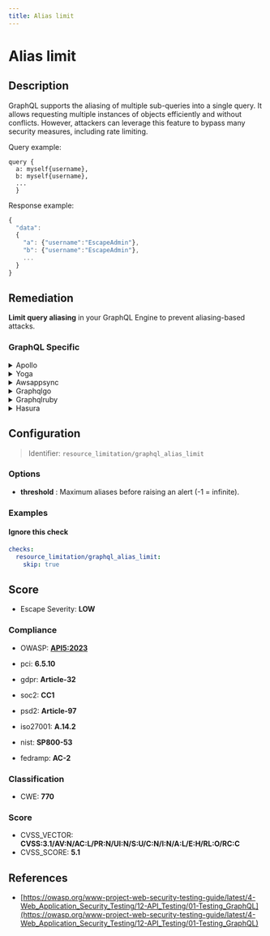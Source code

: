 ```yaml
---
title: Alias limit
---
```


# Alias limit

## Description

GraphQL supports the aliasing of multiple sub-queries into a single query. It allows requesting multiple instances of objects efficiently and without conflicts.
However, attackers can leverage this feature to bypass many security measures, including rate limiting.

Query example:
```
query {
  a: myself{username},
  b: myself{username},
  ...
  }
```

Response example:
```javascript
{
  "data":
  {
    "a": {"username":"EscapeAdmin"},
    "b": {"username":"EscapeAdmin"},
    ...
  }
}
```


## Remediation

**Limit query aliasing** in your GraphQL Engine to prevent aliasing-based attacks.



### GraphQL Specific

<details>
    <summary>Apollo</summary>

To address potential issues within the Apollo framework engine, ensure that you are following best practices for GraphQL server implementations. This includes validating and sanitizing user inputs, implementing proper error handling, and using query complexity analysis to prevent resource exhaustion. Additionally, keep the Apollo server and all dependencies up to date to mitigate known vulnerabilities.

</details>

<details>
    <summary>Yoga</summary>

To address issues within the Yoga framework engine, ensure that you are using the latest stable version of the framework. Regularly update your dependencies to incorporate security patches and bug fixes. Additionally, review the framework's documentation for best practices on security and performance, and adhere to recommended guidelines for safe and efficient use of the Yoga engine.

</details>

<details>
    <summary>Awsappsync</summary>

To address the alias limit in AWS AppSync, ensure that your GraphQL queries are structured efficiently. Refactor your queries to reduce the number of aliases used, and consider leveraging pagination to handle large datasets. Additionally, review your schema to optimize the use of nested queries and avoid unnecessary aliasing of fields. If you are reaching the limit due to batch operations, try to break down the operations into smaller batches. For complex data requirements, consider implementing a custom resolver that can handle data aggregation and batching more effectively.

</details>

<details>
    <summary>Graphqlgo</summary>

To mitigate potential risks associated with the alias limit in a GraphQL Go framework engine, it is recommended to implement a query complexity analysis mechanism. This mechanism should calculate the cost of each query based on factors such as depth, breadth, and requested field complexity. Set a maximum allowed cost for queries and block or reject those that exceed this limit. Additionally, consider using a library or tool that provides this functionality out-of-the-box to streamline the implementation process.

</details>

<details>
    <summary>Graphqlruby</summary>

In the GraphQL Ruby framework, to prevent potential performance issues or denial-of-service attacks through overly complex queries, it is recommended to implement an alias limit. This can be achieved by configuring a query analyzer that checks for the number of aliases used in a query and enforces a maximum limit. If the number of aliases exceeds the permitted threshold, the query should be rejected. This helps to ensure that clients cannot craft queries that create an excessive load on the server by using multiple aliases to duplicate fields excessively.

</details>

<details>
    <summary>Hasura</summary>

To mitigate the risk of reaching the alias limit in Hasura, consider restructuring your GraphQL queries to reduce the number of nested fields. If you have control over the GraphQL schema, try to flatten the structure where possible. Additionally, you can increase the alias limit by setting the `HASURA_GRAPHQL_MAX_ALIAS_COUNT` environment variable to a higher value, but do so with caution as it may affect performance. For complex data requirements, look into implementing custom business logic on the server side that can pre-aggregate data, thus reducing the need for deeply nested queries on the client side.

</details>

## Configuration

> Identifier: `resource_limitation/graphql_alias_limit`

### Options

- **threshold** : Maximum aliases before raising an alert (-1 = infinite).




### Examples



#### Ignore this check

```yaml
checks:
  resource_limitation/graphql_alias_limit:
    skip: true
```




## Score

- Escape Severity: **<span className="low-severity">LOW</span>**

### Compliance

- OWASP: **[API5:2023](https://github.com/OWASP/API-Security/blob/master/editions/2023/en/0xa5-broken-function-level-authorization.md)**

- pci: **6.5.10**
- gdpr: **Article-32**
- soc2: **CC1**
- psd2: **Article-97**
- iso27001: **A.14.2**
- nist: **SP800-53**
- fedramp: **AC-2**

### Classification

- CWE: **770**




### Score

- CVSS_VECTOR: **CVSS:3.1/AV:N/AC:L/PR:N/UI:N/S:U/C:N/I:N/A:L/E:H/RL:O/RC:C**
- CVSS_SCORE: **5.1**

## References

- [https://owasp.org/www-project-web-security-testing-guide/latest/4-Web_Application_Security_Testing/12-API_Testing/01-Testing_GraphQL](https://owasp.org/www-project-web-security-testing-guide/latest/4-Web_Application_Security_Testing/12-API_Testing/01-Testing_GraphQL)
  